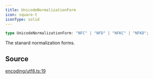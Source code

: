 ```yaml
---
title: UnicodeNormalizationForm
icon: square-t
iconType: solid
---
```


```ts
type UnicodeNormalizationForm: "NFC" | "NFD" | "NFKC" | "NFKD";
```

The stanard normalization forms.

## Source

[encoding/utf8.ts:19](https://github.com/dominant-strategies/quais.js/blob/26d93fdb30e22e8d90f8961be00d5a6d512f9636/src/encoding/utf8.ts#L19)
